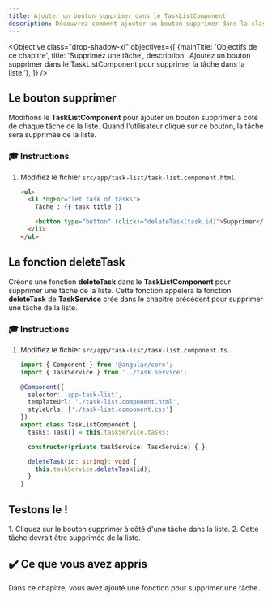 ```yaml
---
title: Ajouter un bouton supprimer dans le TaskListComponent
description: Découvrez comment ajouter un bouton supprimer dans la classe TaskListComponent dans une application Angular.
---
```



<Objective class="drop-shadow-xl" objectives={[
{mainTitle: 'Objectifs de ce chapitre', title: 'Supprimez une tâche', description: 'Ajoutez un bouton supprimer dans le TaskListComponent pour supprimer la tâche dans la liste.'},
]} />

## Le bouton supprimer

Modifions le **TaskListComponent** pour ajouter un bouton supprimer à côté de chaque tâche de la liste.
Quand l\'utilisateur clique sur ce bouton, la tâche sera supprimée de la liste.

### 🎓 Instructions

<Steps>

1. Modifiez le fichier `src/app/task-list/task-list.component.html`.

   ```html ins={"1. Ajouter un bouton supprimer": 4-5}
   <ul>
     <li *ngFor="let task of tasks">
       Tâche : {{ task.title }}

       <button type="button" (click)="deleteTask(task.id)">Supprimer</button>
     </li>
   </ul>
   ```

</Steps>

## La fonction deleteTask

Créons une fonction **deleteTask** dans le **TaskListComponent** pour supprimer une tâche de la liste.
Cette fonction appelera la fonction **deleteTask** de **TaskService** crée dans le chapitre précédent pour supprimer une tâche de la liste.

### 🎓 Instructions

<Steps>

1. Modifiez le fichier `src/app/task-list/task-list.component.ts`.

   ```typescript ins={"Ajoutez la fonction deleteTask et appeler deleteTask du TaskService": 13-16}
   import { Component } from '@angular/core';
   import { TaskService } from '../task.service';

   @Component({
     selector: 'app-task-list',
     templateUrl: './task-list.component.html',
     styleUrls: ['./task-list.component.css']
   })
   export class TaskListComponent {
     tasks: Task[] = this.taskService.tasks;

     constructor(private taskService: TaskService) { }

     deleteTask(id: string): void {
       this.taskService.deleteTask(id);
     }
   }
   ```

</Steps>

## Testons le !

<Steps>
1. Cliquez sur le bouton supprimer à côté d'une tâche dans la liste.
2. Cette tâche devrait être supprimée de la liste.
</Steps>

## ✔️ Ce que vous avez appris

Dans ce chapitre, vous avez ajouté une fonction pour supprimer une tâche.
